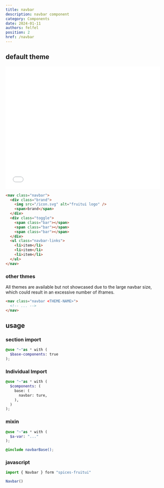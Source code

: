 ```yaml
---
title: navbar
description: navbar component
category: Components
date: 2024-01-11
authors: felfel
position: 2
href: /navbar
---
```


## default theme

<div class="browser-app">
  <div class="header">
    <span class="dot"></span>
    <span class="dot"></span>
    <span class="dot"></span>
  </div>
  <div>
  <iframe src="/iframe/navbar" width="100%" height="400px" title="navbar example" loading="lazy"
  frameborder="0"></iframe>

</div>

</div>

```html
<nav class="navbar">
  <div class="brand">
    <img src="/icon.svg" alt="fruitui logo" />
    <span>brand</span>
  </div>
  <div class="toggle">
    <span class="bar"></span>
    <span class="bar"></span>
    <span class="bar"></span>
  </div>
  <ul class="navbar-links">
    <li>item</li>
    <li>item</li>
    <li>item</li>
  </ul>
</nav>
```

### other thmes

All themes are available but not showcased due to the large navbar size, which could result in an excessive number of iframes.


```html
<nav class="navbar <THEME-NAME>">
  <!-- ... -->
</nav>
```

## usage

### section import

```scss
@use "~"as * with (
  $base-components: true
);
```

### Individual Import

```scss
@use "~"as * with (
  $components: (
    base: (
      navbar: ture,
    ),
  )
);
```

### mixin

```scss
@use "~"as * with (
  $a-var: "..."
);

@include navbarBase();
```

### javascript

```js
import { Navbar } form "spices-fruitui"

Navbar()

```
